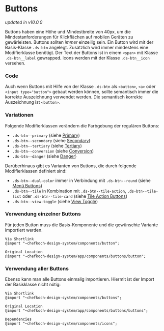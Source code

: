 <Meta title="Library/Buttons/Introduction" />

# Buttons

*updated in v10.0.0*

Buttons haben eine Höhe und Mindestbreite von 40px, um die Mindestanforderungen für Klickflächen auf mobilen Geräten zu gewärleisten. Buttons sollten _immer_ einzeilig sein. Ein Button wird mit der Basis-Klasse `.ds-btn` angelegt. Zusätzlich wird immer mindestens eine Modifierklasse benötigt.
Der Text der Buttons ist in einem `<span>` mit Klasse `.ds-btn__label` gewrapped. Icons werden mit der Klasse `.ds-btn__icon` versehen.

### Code  
Auch wenn Buttons mit Hilfe von der Klasse `.ds-btn` als `<button>`, `<a>` oder `<input type="button">` gebaut werden können, sollte semantisch immer die korrekte Auszeichnung verwendet werden. Die semantisch korrekte Auszeichnung ist `<button>`.

### Variationen
Folgende Modifierklassen verändern die Farbgebung der regulären Buttons:

* `.ds-btn--primary` (siehe [Primary](/?path=/docs/library-buttons--primary-text-only))
* `.ds-btn--secondary` (siehe [Secondary](/?path=/docs/library-buttons--secondary-text-only))
* `.ds-btn--tertiary` (siehe [Tertiary](/?path=/docs/library-buttons--tertiary-text-only))
* `.ds-btn--conversion` (siehe [Conversion](/?path=/docs/library-buttons--conversion-text-only))
* `.ds-btn--danger` (siehe [Danger](/?path=/docs/library-buttons--danger-text-only))

Darüberhinaus gibt es Varianten von Buttons, die durch folgende Modifierklassen definiert sind:

* `.ds-btn--dual-color` immer in Verbindung mit `.ds-btn--round` (siehe [Menü Buttons](#group-buttons-component-menu))
* `.ds-btn--tile` in Kombination mit `.ds-btn--tile-action`, `.ds-btn--tile-list` oder `.ds-btn--tile-card` (siehe [Tile Action Buttons](#group-buttons-component-tile-action))
* `.ds-btn--view-toggle` (siehe [View Toggle](#group-buttons-component-view-toggle))

### Verwendung einzelner Buttons 

Für jeden Button muss die Basis-Komponente und die gewünschte Variante importiert werden.

    Via Shortlink
    @import "~chefkoch-design-system/components/button";
    
    Original Location
    @import "~chefkoch-design-system/app/components/buttons/button";

### Verwendung aller Buttons

Ebenso kann man alle Buttons einmalig importieren. Hiermit ist der Import der Basisklasse nicht nötig:

    Via Shortlink
    @import "~chefkoch-design-system/components/buttons";
    
    Original Location
    @import "~chefkoch-design-system/app/components/buttons/buttons";

    Dependencies
    @import "~chefkoch-design-system/components/icons";